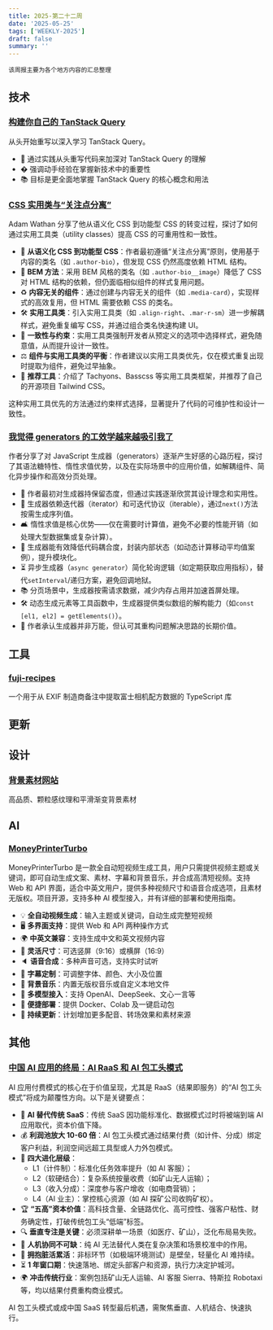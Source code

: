 ```yaml
---
title: 2025-第二十二周
date: '2025-05-25'
tags: ['WEEKLY-2025']
draft: false
summary: ''
---
```


`该周报主要为各个地方内容的汇总整理`

<TOCInlineWithSticky toc={props.toc} />

## 技术

### [构建你自己的 TanStack Query](https://mugglim.github.io/build-your-own-tanstack-query/)

从头开始重写以深入学习 TanStack Query。

- 🔄 通过实践从头重写代码来加深对 TanStack Query 的理解
- � 强调动手经验在掌握新技术中的重要性
- 📚 目标是更全面地掌握 TanStack Query 的核心概念和用法

### [CSS 实用类与“关注点分离”](https://adamwathan.me/css-utility-classes-and-separation-of-concerns/)

Adam Wathan 分享了他从语义化 CSS 到功能型 CSS 的转变过程，探讨了如何通过实用工具类（utility classes）提高 CSS 的可重用性和一致性。

- 🔄 **从语义化 CSS 到功能型 CSS**：作者最初遵循“关注点分离”原则，使用基于内容的类名（如 `.author-bio`），但发现 CSS 仍然高度依赖 HTML 结构。
- 🧩 **BEM 方法**：采用 BEM 风格的类名（如 `.author-bio__image`）降低了 CSS 对 HTML 结构的依赖，但仍面临相似组件的样式复用问题。
- ♻️ **内容无关的组件**：通过创建与内容无关的组件（如 `.media-card`），实现样式的高效复用，但 HTML 需要依赖 CSS 的类名。
- 🛠️ **实用工具类**：引入实用工具类（如 `.align-right`、`.mar-r-sm`）进一步解耦样式，避免重复编写 CSS，并通过组合类名快速构建 UI。
- 🎨 **一致性与约束**：实用工具类强制开发者从预定义的选项中选择样式，避免随意值，从而提升设计一致性。
- ⚖️ **组件与实用工具类的平衡**：作者建议以实用工具类优先，仅在模式重复出现时提取为组件，避免过早抽象。
- 🚀 **推荐工具**：介绍了 Tachyons、Basscss 等实用工具类框架，并推荐了自己的开源项目 Tailwind CSS。

这种实用工具优先的方法通过约束样式选择，显著提升了代码的可维护性和设计一致性。

### [我觉得 generators 的工效学越来越吸引我了](https://macarthur.me/posts/generators/)

作者分享了对 JavaScript 生成器（generators）逐渐产生好感的心路历程，探讨了其语法糖特性、惰性求值优势，以及在实际场景中的应用价值，如解耦组件、简化异步操作和高效分页处理。

- 🌟 作者最初对生成器持保留态度，但通过实践逐渐欣赏其设计理念和实用性。
- 🔄 生成器依赖迭代器（iterator）和可迭代协议（iterable），通过`next()`方法按需生成序列值。
- 🛋️ 惰性求值是核心优势——仅在需要时计算值，避免不必要的性能开销（如处理大型数据集或复杂计算）。
- 🧩 生成器能有效降低代码耦合度，封装内部状态（如动态计算移动平均值案例），提升模块化。
- ⏳ 异步生成器（`async generator`）简化轮询逻辑（如定期获取应用指标），替代`setInterval`/递归方案，避免回调地狱。
- 📚 分页场景中，生成器按需请求数据，减少内存占用并加速首屏处理。
- 🛠️ 动态生成元素等工具函数中，生成器提供类似数组的解构能力（如`const [el1, el2] = getElements()`）。
- 🤔 作者承认生成器并非万能，但认可其重构问题解决思路的长期价值。

## 工具

### [fuji-recipes](https://github.com/thecuvii/fuji-recipes)

一个用于从 EXIF 制造商备注中提取富士相机配方数据的 TypeScript 库

## 更新

## 设计

### [背景素材网站](https://grainient.supply/)

高品质、颗粒感纹理和平滑渐变背景素材

## AI

### [MoneyPrinterTurbo](https://github.com/harry0703/MoneyPrinterTurbo)

MoneyPrinterTurbo 是一款全自动短视频生成工具，用户只需提供视频主题或关键词，即可自动生成文案、素材、字幕和背景音乐，并合成高清短视频。支持 Web 和 API 界面，适合中英文用户，提供多种视频尺寸和语音合成选项，且素材无版权。项目开源，支持多种 AI 模型接入，并有详细的部署和使用指南。

- 💡 **全自动视频生成**：输入主题或关键词，自动生成完整短视频
- 🖥️ **多界面支持**：提供 Web 和 API 两种操作方式
- 🌍 **中英文兼容**：支持生成中文和英文视频内容
- 🎨 **灵活尺寸**：可选竖屏（9:16）或横屏（16:9）
- 🔈 **语音合成**：多种声音可选，支持实时试听
- 📝 **字幕定制**：可调整字体、颜色、大小及位置
- 🎵 **背景音乐**：内置无版权音乐或自定义本地文件
- 🤖 **多模型接入**：支持 OpenAI、DeepSeek、文心一言等
- 🚀 **便捷部署**：提供 Docker、Colab 及一键启动包
- 📅 **持续更新**：计划增加更多配音、转场效果和素材来源

## 其他

### [中国 AI 应用的终局：AI RaaS 和 AI 包工头模式](https://mp.weixin.qq.com/s?__biz=Mzg5NTc0MjgwMw==&mid=2247516258&idx=1&sn=09aec44e46b8e7bf0dc995e0919a0444)

AI 应用付费模式的核心在于价值呈现，尤其是 RaaS（结果即服务）的“AI 包工头模式”将成为颠覆性方向。以下是关键要点：

- 🤖 **AI 替代传统 SaaS**：传统 SaaS 因功能标准化、数据模式过时将被端到端 AI 应用取代，资本价值下降。
- 💰 **利润池放大 10-60 倍**：AI 包工头模式通过结果付费（如计件、分成）绑定客户利益，利润空间远超工具型或人力外包模式。
- 🚀 **四大进化层级**：
  - L1（计件制）：标准化任务效率提升（如 AI 客服）；
  - L2（软硬结合）：复杂系统按量收费（如矿山无人运输）；
  - L3（收入分成）：深度参与客户增收（如电商营销）；
  - L4（AI 业主）：掌控核心资源（如 AI 探矿公司收购矿权）。
- 🏆 **“五高”资本价值**：高科技含量、全链路优化、高可控性、强客户粘性、财务确定性，打破传统包工头“低端”标签。
- 🔍 **垂直专注是关键**：必须深耕单一场景（如医疗、矿山），泛化布局易失败。
- 👥 **人机协同不可缺**：纯 AI 无法替代人类在复杂决策和场景校准中的作用。
- 🧹 **拥抱脏活累活**：非标环节（如极端环境测试）是壁垒，轻量化 AI 难持续。
- ⏳ **1 年窗口期**：快速落地、绑定头部客户和资源，执行力决定护城河。
- 🌍 **冲击传统行业**：案例包括矿山无人运输、AI 客服 Sierra、特斯拉 Robotaxi 等，均以结果付费重构商业模式。

AI 包工头模式或成中国 SaaS 转型最后机遇，需聚焦垂直、人机结合、快速执行。
